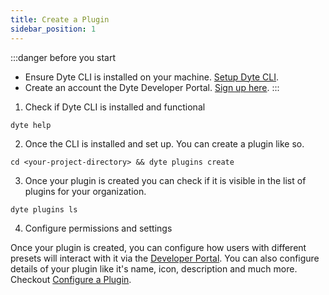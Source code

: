 ```yaml
---
title: Create a Plugin
sidebar_position: 1
---
```


:::danger before you start
- Ensure Dyte CLI is installed on your machine. [Setup Dyte CLI](https://docs.dyte.io/cli).
- Create an account the Dyte Developer Portal. [Sign up here](https://dev.dyte.io). 
:::

1. Check if Dyte CLI is installed and functional
```shell
dyte help
```

2. Once the CLI is installed and set up. You can create a plugin like so.
```shell
cd <your-project-directory> && dyte plugins create
```

3. Once your plugin is created you can check if it is visible in the list of plugins for your organization.
```shell
dyte plugins ls
```

4. Configure permissions and settings

Once your plugin is created, you can configure how users with different presets will interact with it via the [Developer Portal](https://dev.dyte.io). You can also configure details of your plugin like it's name, icon, description and much more. Checkout [Configure a Plugin](https://docs.dyte.io/plugin-sdk/config/configuration).
